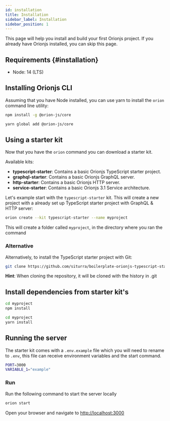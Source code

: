 ```yaml
---
id: installation
title: Installation
sidebar_label: Installation
sidebar_position: 1
---
```



This page will help you install and build your first Orionjs project. If you already have Orionjs installed, you can skip this page.

## Requirements {#installation}

- Node: 14 (LTS)

## Installing Orionjs CLI

Assuming that you have Node installed, you can use yarn to install the `orion` command line utility:

<Tabs>
  <TabItem value="npm" label="Npm">

```bash
npm install -g @orion-js/core
```

  </TabItem>

  <TabItem value="yarn" label="Yarn">

```bash
yarn global add @orion-js/core
```

  </TabItem>
</Tabs>

## Using a starter kit

Now that you have the `orion` command you can download a starter kit.

Available kits:

- **typescript-starter**: Contains a basic Orionjs TypeScript starter project.
- **graphql-starter**: Contains a basic Orionjs GraphQL server.
- **http-starter**: Contains a basic Orionjs HTTP server.
- **service-starter**: Contains a basic Orionjs 3.1 Service architecture.

Let's example start with the `typescript-starter` kit. This will create a new project with a already set up TypeScript starter project with GraphQL & HTTP server:

```bash
orion create --kit typescript-starter --name myproject
```

This will create a folder called `myproject`, in the directory where you ran the command

### Alternative

Alternatively, to install the TypeScript starter project with Git:

```bash
git clone https://github.com/siturra/boilerplate-orionjs-typescript-starter.git myproject
```

**Hint**: When cloning the repository, it will be cloned with the history in .git

## Install dependencies from starter kit's

<Tabs>
  <TabItem value="npm" label="Npm">

```bash
cd myproject
npm install
```

  </TabItem>

  <TabItem value="yarn" label="Yarn">

```bash
cd myproject
yarn install
```

  </TabItem>
</Tabs>

## Running the server

The starter kit comes with a `.env.example` file which you will need to rename to `.env`, this file can receive environment variables and the start command.

```bash title=".env"
PORT=3000
VARIABLE_1="example"
```

### Run

Run the following command to start the server locally

```bash
orion start
```

Open your browser and navigate to [http://localhost:3000](http://localhost:3000)
